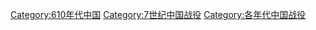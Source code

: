 [[Category:610年代中国|Category:610年代中国]]
[[Category:7世纪中国战役|Category:7世纪中国战役]]
[[Category:各年代中国战役|Category:各年代中国战役]]